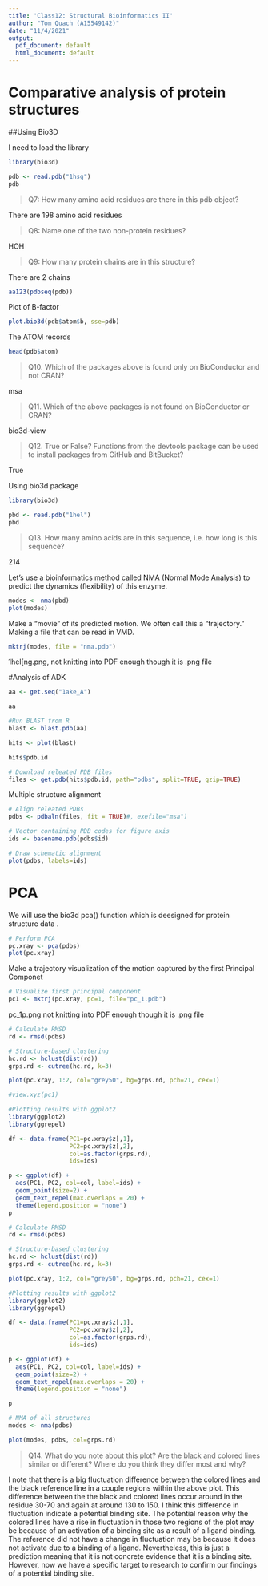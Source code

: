 ---
title: 'Class12: Structural Bioinformatics II'
author: "Tom Quach (A15549142)"
date: "11/4/2021"
output:
  pdf_document: default
  html_document: default
---

# Comparative analysis of protein structures

\#\#Using Bio3D

I need to load the library

```{r}
library(bio3d)

pdb <- read.pdb("1hsg")
pdb
```

> Q7: How many amino acid residues are there in this pdb object?

There are 198 amino acid residues

> Q8: Name one of the two non-protein residues?

HOH

> Q9: How many protein chains are in this structure?

There are 2 chains

```{r}
aa123(pdbseq(pdb))
```

Plot of B-factor

```{r}
plot.bio3d(pdb$atom$b, sse=pdb)
```

The ATOM records

```{r}
head(pdb$atom)
```

> Q10. Which of the packages above is found only on BioConductor and not CRAN?

msa

> Q11. Which of the above packages is not found on BioConductor or CRAN?

bio3d-view

> Q12. True or False? Functions from the devtools package can be used to install packages from GitHub and BitBucket?

True

Using bio3d package

```{r}
library(bio3d)

pbd <- read.pdb("1hel")
pbd
```

> Q13. How many amino acids are in this sequence, i.e. how long is this sequence?

214

Let's use a bioinformatics method called NMA (Normal Mode Analysis) to predict the dynamics (flexibility) of this enzyme.

```{r}
modes <- nma(pbd)
plot(modes)
```

Make a "movie" of its predicted motion. We often call this a "trajectory." Making a file that can be read in VMD.

```{r}
mktrj(modes, file = "nma.pdb")
```

1hel[ng.png, not knitting into PDF enough though it is .png file

\#Analysis of ADK

```{r}
aa <- get.seq("1ake_A")

aa
```

```{r}
#Run BLAST from R
blast <- blast.pdb(aa)
```

```{r}
hits <- plot(blast)
```

```{r}
hits$pdb.id
```

```{r}
# Download releated PDB files
files <- get.pdb(hits$pdb.id, path="pdbs", split=TRUE, gzip=TRUE)
```

Multiple structure alignment

```{r}
# Align releated PDBs
pdbs <- pdbaln(files, fit = TRUE)#, exefile="msa")
```

```{r}
# Vector containing PDB codes for figure axis
ids <- basename.pdb(pdbs$id)

# Draw schematic alignment
plot(pdbs, labels=ids)
```

# PCA

We will use the bio3d pca() function which is deesigned for protein structure data .

```{r}
# Perform PCA
pc.xray <- pca(pdbs)
plot(pc.xray)
```

Make a trajectory visualization of the motion captured by the first Principal Componet

```{r}
# Visualize first principal component
pc1 <- mktrj(pc.xray, pc=1, file="pc_1.pdb")
```

pc_1p.png not knitting into PDF enough though it is .png file

```{r}
# Calculate RMSD
rd <- rmsd(pdbs)

# Structure-based clustering
hc.rd <- hclust(dist(rd))
grps.rd <- cutree(hc.rd, k=3)

plot(pc.xray, 1:2, col="grey50", bg=grps.rd, pch=21, cex=1)
```

```{r}
#view.xyz(pc1)
```

```{r}
#Plotting results with ggplot2
library(ggplot2)
library(ggrepel)

df <- data.frame(PC1=pc.xray$z[,1], 
                 PC2=pc.xray$z[,2], 
                 col=as.factor(grps.rd),
                 ids=ids)

p <- ggplot(df) + 
  aes(PC1, PC2, col=col, label=ids) +
  geom_point(size=2) +
  geom_text_repel(max.overlaps = 20) +
  theme(legend.position = "none")
p
```

```{r}
# Calculate RMSD
rd <- rmsd(pdbs)

# Structure-based clustering
hc.rd <- hclust(dist(rd))
grps.rd <- cutree(hc.rd, k=3)

plot(pc.xray, 1:2, col="grey50", bg=grps.rd, pch=21, cex=1)
```

```{r}
#Plotting results with ggplot2
library(ggplot2)
library(ggrepel)

df <- data.frame(PC1=pc.xray$z[,1], 
                 PC2=pc.xray$z[,2], 
                 col=as.factor(grps.rd),
                 ids=ids)

p <- ggplot(df) + 
  aes(PC1, PC2, col=col, label=ids) +
  geom_point(size=2) +
  geom_text_repel(max.overlaps = 20) +
  theme(legend.position = "none")

p
```

```{r}
# NMA of all structures
modes <- nma(pdbs)
```

```{r}
plot(modes, pdbs, col=grps.rd)
```

> Q14. What do you note about this plot? Are the black and colored lines similar or different? Where do you think they differ most and why?

I note that there is a big fluctuation difference between the colored lines and the black reference line in a couple regions within the above plot. This difference between the the black and colored lines occur around in the residue 30-70 and again at around 130 to 150. I think this difference in fluctuation indicate a potential binding site. The potential reason why the colored lines have a rise in fluctuation in those two regions of the plot may be because of an activation of a binding site as a result of a ligand binding. The reference did not have a change in fluctuation may be because it does not activate due to a binding of a ligand. Nevertheless, this is just a prediction meaning that it is not concrete evidence that it is a binding site. However, now we have a specific target to research to confirm our findings of a potential binding site.
